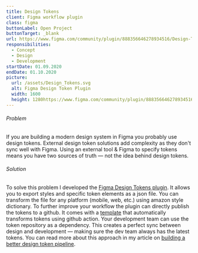 ```yaml
---
title: Design Tokens
client: Figma workflow plugin
class: figma
buttonLabel: Open Project
buttonTarget: _blank
url: https://www.figma.com/community/plugin/888356646278934516/Design-Tokens
responsibilities:
  - Concept
  - Design
  - Development
startDate: 01.09.2020
endDate: 01.10.2020
picture:
  url: /assets/Design_Tokens.svg
  alt: Figma Design Token Plugin
  width: 1600
  height: 1280https://www.figma.com/community/plugin/888356646278934516/Design-Tokens
---
```

###### Problem
If you are building a modern design system in Figma you probably use design tokens. External design token solutions add complexity as they don't sync well with Figma. Using an external tool & Figma to specify tokens means you have two sources of truth — not the idea behind design tokens.
###### Solution
To solve this problem I developed the [Figma Design Tokens plugin](https://www.figma.com/community/plugin/888356646278934516/Design-Tokens). It allows you to export styles and specific token elements as a json file. You can transform the file for any platform (mobile, web, etc.) using amazon style dictionary. To further improve your workflow the plugin can directly publish the tokens to a github. It comes with a [template](https://github.com/lukasoppermann/design-token-transformer) that automatically transforms tokens using github action. Your development team can use the token repository as a dependency. This creates a perfect sync between design and development — making sure the dev team always has the latest tokens. You can read more about this approach in my article on [building a better design token pipeline](https://uxdesign.cc/building-better-products-with-the-design-token-pipeline-faa86aa068e8).
